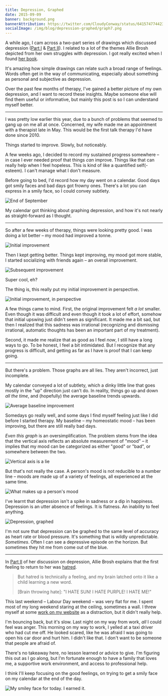 ```yaml
---
title: Depression, Graphed
date: 2015-09-09
banner: background.png
bannerAttribution: https://twitter.com/CloudyConway/status/641574774423089152
socialImage: /img/blog/depression-graphed/graph7.png
---
```



A while ago, I cam across a two-part series of drawings which discussed depression ([Part I](http://hyperboleandahalf.blogspot.nl/2011/10/adventures-in-depression.html) & [Part II](http://hyperboleandahalf.blogspot.nl/2013/05/depression-part-two.html)). I related to a lot of the themes Allie Brosh depicted from her own struggles with depression. I got really excited when I found [her book](http://amzn.to/1McmNmt).

It's amazing how simple drawings can relate such a broad range of feelings. Words often get in the way of communicating, especially about something as personal and subjective as depression. 

Over the past few months of therapy, I've gained a better picture of my own depression, and I want to record these insights. Maybe someone else will find them useful or informative, but mainly this post is so I can understand myself better.


----------------

I was pretty low earlier this year, due to a bunch of problems that seemed to gang up on me all at once. Concerned, my wife made me an appointment with a therapist late in May. This would be the first talk therapy I'd have done since 2010.

Things started to improve. Slowly, but noticeably. 

A few weeks ago, I decided to record my sustained progress somewhere – in case I ever needed proof that things _can_ improve. Things like that can really help when I feel hopeless. This is kind of like a quantified self(-esteem). I can't manage what I don't measure.

Before going to bed, I'd record how my day went on a calendar. Good days got smily faces and bad days got frowny ones. There's a lot you can express in a smily face, so I could convey subtlety.

![End of September](calendar.jpg)

My calendar got thinking about graphing depression, and how it's not nearly as straight-forward as I thought. 

----------------

So after a few weeks of therapy, things were looking pretty good. I was doing a lot better – my mood had improved a tonne. 

![Initial improvement](graph1.png)

Then I kept getting better. Things kept improving, my mood got more stable, I started socializing with friends again – an overall improvement.

![Subsequent improvement](graph2.png)

Super cool, eh? 

The thing is, this really put my initial improvement in perspective. 

![Initial improvement, in perspective](graph3.png)

A few things came to mind. First, the original improvement felt _a lot_ smaller. Even though it was difficult and even though it took a lot of effort, somehow that initial upswing just didn't seem as significant. It made me a bit sad, but then I realized that this sadness was irrational (recognizing and dismissing irrational, automatic thoughts has been an important part of my treatment).

Second, it made me realize that as good as I feel _now_, I still have a long ways to go. To be honest, I feel a bit intimidated. But I recognize that any progress is difficult, and getting as far as I have is proof that I can keep going. 

----------------

But there's a problem. Those graphs are all lies. They aren't incorrect, just incomplete. 

My calendar conveyed a lot of subtlety, which a dinky little line that goes mostly in the "up" direction just can't do. In reality, things go up and down _all the time_, and (hopefully) the average baseline trends upwards.

![Average baseline improvement](graph4.png)

Somedays go really well, and some days I find myself feeling just like I did before I started therapy. My baseline – my homeostatic mood – has been improving, but there are still really bad days. 

_Even this graph_ is an oversimplification. The problem stems from the idea that the vertical axis reflects an absolute measurement of "mood" – it implies that my mood can be categorized as either "good" or "bad", or somewhere between the two. 

![Vertical axis is a lie](graph5.png)

But that's not really the case. A person's mood is not reducible to a number line – moods are made up of a variety of feelings, all experienced at the same time. 

![What makes up a person's mood](graph6.png)

I've learnt that depression isn't a spike in sadness or a dip in happiness. Depression is an utter absence of feelings. It is flatness. An inability to feel anything. 

![Depression, graphed](graph7.png)

I'm not sure that depression can be graphed to the same level of accuracy as heart rate or blood pressure. It's something that is wildly unpredictable. _Sometimes_. Often I can see a depressive episode on the horizon. But sometimes they hit me from come out of the blue.

----------------

In [Part II](http://hyperboleandahalf.blogspot.nl/2013/05/depression-part-two.html) of her discussion on depression, Allie Brosh explains that the first feeling to return to her was [hatred](http://1.bp.blogspot.com/-JRfSp-ALu3Q/Uga2ko-8r0I/AAAAAAAAKKo/dxhhBX89w0E/s1600/ADTWO39.png). 

> But hatred is technically a feeling, and my brain latched onto it like a child learning a new word.
> 
> [Brain throwing hate]: "I HATE SUN! I HATE PURPLE! I HATE ME!"

This last weekend – Labour Day weekend – was very flat for me. I spent most of my long weekend staring at the ceiling, sometimes a wall. I threw myself at some [work on my website](/blog/blog-infrastructure/) as a distraction, but it didn't really help. 

I'm bouncing back, but it's slow. Last night on my way from work, _all_ I could feel was anger. This morning on my way to work, I yelled at a taxi driver who had cut me off. He looked scared, like he was afraid I was going to open his car door and hurt him. I didn't like that. I don't want to be someone that people are afraid of.

There's no takeaway here, no lesson learned or advice to give. I'm figuring this out as I go along, but I'm fortunate enough to have a family that loves me, a supportive work environment, and access to professional help. 

I think I'll keep focusing on the good feelings, on trying to get a smily face on my calendar at the end of the day.

![My smiley face for today. I earned it.](face.png)

  